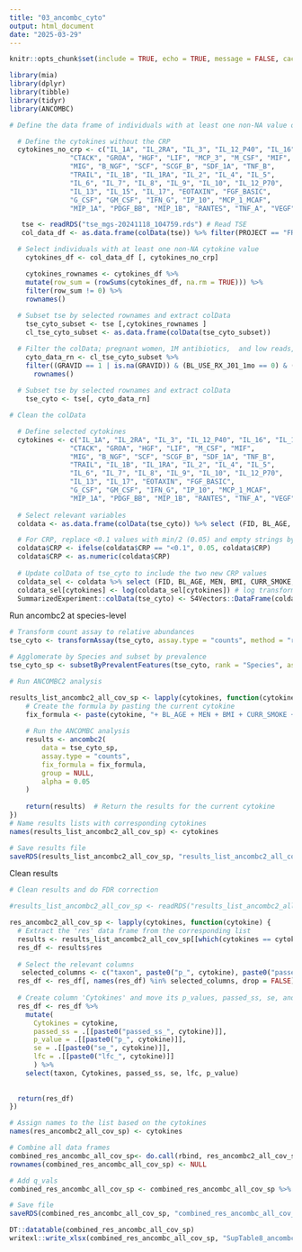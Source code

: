```yaml
---
title: "03_ancombc_cyto"
output: html_document
date: "2025-03-29"
---
```


```r
knitr::opts_chunk$set(include = TRUE, echo = TRUE, message = FALSE, cache=FALSE, warning=FALSE, error = TRUE)
```

```r
library(mia)
library(dplyr)
library(tibble)
library(tidyr)
library(ANCOMBC)
```

```r
# Define the data frame of individuals with at least one non-NA value of cytokine (no crp)

  # Define the cytokines without the CRP 
  cytokines_no_crp <- c("IL_1A", "IL_2RA", "IL_3", "IL_12_P40", "IL_16", "IL_18", 
               "CTACK", "GROA", "HGF", "LIF", "MCP_3", "M_CSF", "MIF", 
               "MIG", "B_NGF", "SCF", "SCGF_B", "SDF_1A", "TNF_B", 
               "TRAIL", "IL_1B", "IL_1RA", "IL_2", "IL_4", "IL_5", 
               "IL_6", "IL_7", "IL_8", "IL_9", "IL_10", "IL_12_P70", 
               "IL_13", "IL_15", "IL_17", "EOTAXIN", "FGF_BASIC", 
               "G_CSF", "GM_CSF", "IFN_G", "IP_10", "MCP_1_MCAF", 
               "MIP_1A", "PDGF_BB", "MIP_1B", "RANTES", "TNF_A", "VEGF", "IFN_A2")

   tse <- readRDS("tse_mgs-20241118_104759.rds") # Read TSE
   col_data_df <- as.data.frame(colData(tse)) %>% filter(PROJECT == "FR02") # Remove FR07 

  # Select individuals with at least one non-NA cytokine value
    cytokines_df <- col_data_df [, cytokines_no_crp] 

    cytokines_rownames <- cytokines_df %>% 
    mutate(row_sum = (rowSums(cytokines_df, na.rm = TRUE))) %>%
    filter(row_sum != 0) %>% 
    rownames()
  
  # Subset tse by selected rownames and extract colData
    tse_cyto_subset <- tse [,cytokines_rownames ]
    cl_tse_cyto_subset <- as.data.frame(colData(tse_cyto_subset))

  # Filter the colData; pregnant women, 1M antibiotics,  and low reads, and remove NA covars
    cyto_data_rn <- cl_tse_cyto_subset %>%
    filter((GRAVID == 1 | is.na(GRAVID)) & (BL_USE_RX_J01_1mo == 0) & (total_reads > 50000) & !is.na(CURR_SMOKE) & !is.na(PREVAL_DIAB) & !is.na(BMI) & !is.na(BL_AGE) & !is.na(MEN)) %>% 
      rownames()
    
  # Subset tse by selected rownames and extract colData
    tse_cyto <- tse[, cyto_data_rn]

# Clean the colData

  # Define selected cytokines 
  cytokines <- c("IL_1A", "IL_2RA", "IL_3", "IL_12_P40", "IL_16", "IL_18", 
               "CTACK", "GROA", "HGF", "LIF", "M_CSF", "MIF", 
               "MIG", "B_NGF", "SCF", "SCGF_B", "SDF_1A", "TNF_B", 
               "TRAIL", "IL_1B", "IL_1RA", "IL_2", "IL_4", "IL_5", 
               "IL_6", "IL_7", "IL_8", "IL_9", "IL_10", "IL_12_P70", 
               "IL_13", "IL_17", "EOTAXIN", "FGF_BASIC", 
               "G_CSF", "GM_CSF", "IFN_G", "IP_10", "MCP_1_MCAF", 
               "MIP_1A", "PDGF_BB", "MIP_1B", "RANTES", "TNF_A", "VEGF","CRP")
  
  # Select relevant variables 
  coldata <- as.data.frame(colData(tse_cyto)) %>% select (FID, BL_AGE, MEN, BMI, CURR_SMOKE, PREVAL_DIAB, cytokines)

  # For CRP, replace <0.1 values with min/2 (0.05) and empty strings by NAs
  coldata$CRP <- ifelse(coldata$CRP == "<0.1", 0.05, coldata$CRP)
  coldata$CRP <- as.numeric(coldata$CRP)
  
  # Update colData of tse_cyto to include the two new CRP values 
  coldata_sel <- coldata %>% select (FID, BL_AGE, MEN, BMI, CURR_SMOKE, PREVAL_DIAB, cytokines)
  coldata_sel[cytokines] <- log(coldata_sel[cytokines]) # log transform cytokines
  SummarizedExperiment::colData(tse_cyto) <- S4Vectors::DataFrame(coldata_sel) # update colData

```

Run ancombc2 at species-level
```r
# Transform count assay to relative abundances
tse_cyto <- transformAssay(tse_cyto, assay.type = "counts", method = "relabundance")

# Agglomerate by Species and subset by prevalence
tse_cyto_sp <- subsetByPrevalentFeatures(tse_cyto, rank = "Species", assay.type = "relabundance", prevalence = 5/100, detection = 0.1/100)

# Run ANCOMBC2 analysis

results_list_ancombc2_all_cov_sp <- lapply(cytokines, function(cytokine) {
    # Create the formula by pasting the current cytokine
    fix_formula <- paste(cytokine, "+ BL_AGE + MEN + BMI + CURR_SMOKE + PREVAL_DIAB", sep = " ")
    
    # Run the ANCOMBC analysis
    results <- ancombc2(
        data = tse_cyto_sp,
        assay.type = "counts",
        fix_formula = fix_formula,
        group = NULL,
        alpha = 0.05
    )
    
    return(results)  # Return the results for the current cytokine
})
# Name results lists with corresponding cytokines
names(results_list_ancombc2_all_cov_sp) <- cytokines

# Save results file 
saveRDS(results_list_ancombc2_all_cov_sp, "results_list_ancombc2_all_cov_sp.rds")

```

Clean results
```r
# Clean results and do FDR correction 

#results_list_ancombc2_all_cov_sp <- readRDS("results_list_ancombc2_all_cov_sp.rds")

res_ancombc2_all_cov_sp <- lapply(cytokines, function(cytokine) {
  # Extract the 'res' data frame from the corresponding list
  results <- results_list_ancombc2_all_cov_sp[[which(cytokines == cytokine)]]
  res_df <- results$res  
  
  # Select the relevant columns
   selected_columns <- c("taxon", paste0("p_", cytokine), paste0("passed_ss_", cytokine),paste0("se_", cytokine), paste0("lfc_", cytokine))
  res_df <- res_df[, names(res_df) %in% selected_columns, drop = FALSE]
  
  # Create column 'Cytokines' and move its p_values, passed_ss, se, and lfc to new columns
  res_df <- res_df %>%
    mutate(
      Cytokines = cytokine,
      passed_ss = .[[paste0("passed_ss_", cytokine)]], 
      p_value = .[[paste0("p_", cytokine)]],
      se = .[[paste0("se_", cytokine)]],
      lfc = .[[paste0("lfc_", cytokine)]]
      ) %>%
    select(taxon, Cytokines, passed_ss, se, lfc, p_value)  
    
  
  return(res_df)
})

# Assign names to the list based on the cytokines
names(res_ancombc2_all_cov_sp) <- cytokines

# Combine all data frames
combined_res_ancombc_all_cov_sp<- do.call(rbind, res_ancombc2_all_cov_sp)
rownames(combined_res_ancombc_all_cov_sp) <- NULL

# Add q_vals 
combined_res_ancombc_all_cov_sp <- combined_res_ancombc_all_cov_sp %>% mutate(q_val = p.adjust(p_value, "BH")) %>% arrange (q_val)

# Save file
saveRDS(combined_res_ancombc_all_cov_sp, "combined_res_ancombc_all_cov_sp.rds")

DT::datatable(combined_res_ancombc_all_cov_sp)
writexl::write_xlsx(combined_res_ancombc_all_cov_sp, "SupTable8_ancombc_sp.xlsx") 

```



